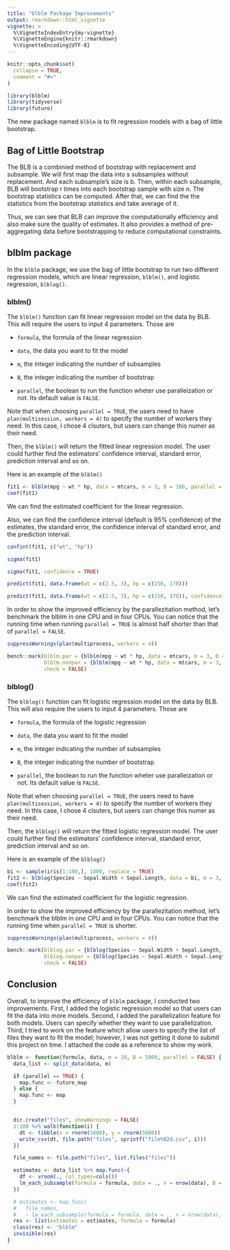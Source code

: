 ```yaml
---
title: "blblm Package Improvements"
output: rmarkdown::html_vignette
vignette: >
  %\VignetteIndexEntry{my-vignette}
  %\VignetteEngine{knitr::rmarkdown}
  %\VignetteEncoding{UTF-8}
---
```


```r
knitr::opts_chunk$set(
  collapse = TRUE,
  comment = "#>"
)
```


```r
library(blblm)
library(tidyverse)
library(future)
```


The new package named `blblm` is to fit regression models with a bag of little bootstrap. 


## Bag of Little Bootstrap

The BLB is a combinied method of bootstrap with replacement and subsample. We will first map the data into s subsamples without replacement. And each subsample's size is b. Then, within each subsample, BLB will bootstrap r times into each bootstrap sample with size n.  The bootstrap statistics can be computed. After that, we can find the the statistics from the bootstrap statistics and take average of it. 

Thus, we can see that BLB can improve the computationally efficiency and also make sure the quality of estimates. It also provides a method of pre-aggregating data before bootstrapping to reduce computational constraints.

## blblm package

In the `blblm` package, we use the bag of little bootstrap to run two different regression models, which are linear regression, `blblm()`, and logistic regression, `blblog()`. 

### blblm()

The `blblm()` function can fit linear regression model on the data by BLB. This will require the users to input 4 parameters. Those are

* `formula`, the formula of the linear regression

* `data`, the data you want to fit the model

* `m`, the integer indicating the number of subsamples

* `B`, the integer indicating the number of bootstrap

* `parallel`, the boolean to run the function wheter use paralleization or not. Its default value is `FALSE`.

Note that when choosing `parallel = TRUE`, the users need to have `plan(multisession, workers = 4)` to specify the number of workers they need. In this case, I chose 4 clsuters, but users can change this numer as their need. 

Then, the `blblm()` will return the fitted linear regression model. The user could further find the estimators' confidence interval, standard error, prediction interval and so on. 

Here is an example of the `blblm()`

```r
fit1 <- blblm(mpg ~ wt * hp, data = mtcars, m = 3, B = 100, parallel = FALSE)
coef(fit1)
```
We can find the estimated coefficient for the linear regression. 

Also, we can find the confidence interval (default is 95% confidence) of the estimates, the standard error, the confidence interval of standard error, and the prediction interval. 

```r
confint(fit1, c("wt", "hp"))

sigma(fit1)

sigma(fit1, confidence = TRUE)

predict(fit1, data.frame(wt = c(2.5, 3), hp = c(150, 170)))

predict(fit1, data.frame(wt = c(2.5, 3), hp = c(150, 170)), confidence = TRUE)
```

In order to show the improved efficiency by the parallezitation method, let's benchmark the blblm in one CPU and in four CPUs. You can notice that the running time when running `parallel = TRUE` is almost half shorter than that of `parallel = FALSE`. 
```r
suppressWarnings(plan(multiprocess, workers = 4))

bench::mark(blblm.par = {blblm(mpg ~ wt * hp, data = mtcars, m = 3, B = 100, parallel = FALSE)}, 
            blblm.nonpar = {blblm(mpg ~ wt * hp, data = mtcars, m = 3, B = 100, parallel = TRUE)}, 
            check = FALSE)
```


### blblog()

The `blblog()` function can fit logistic regression model on the data by BLB. This will also require the users to input 4 parameters. Those are

* `formula`, the formula of the logistic regression

* `data`, the data you want to fit the model

* `m`, the integer indicating the number of subsamples

* `B`, the integer indicating the number of bootstrap

* `parallel`, the boolean to run the function wheter use paralleization or not. Its default value is `FALSE`.

Note that when choosing `parallel = TRUE`, the users need to have `plan(multisession, workers = 4)` to specify the number of workers they need. In this case, I chose 4 clsuters, but users can change this numer as their need. 

Then, the `blblog()` will return the fitted logistic regression model. The user could further find the estimators' confidence interval, standard error, prediction interval and so on. 

Here is an example of the `blblog()`

```r
bi <- sample(iris[1:100,], 1000, replace = TRUE)
fit2 <- blblog(Species ~ Sepal.Width + Sepal.Length, data = bi, m = 3, B = 100, parallel = FALSE)
coef(fit2)
```
We can find the estimated coefficient for the logistic regression. 

In order to show the improved efficiency by the parallezitation method, let's benchmark the blblm in one CPU and in four CPUs. You can notice that the running time when `parallel = TRUE` is shorter. 
```r
suppressWarnings(plan(multiprocess, workers = 4))

bench::mark(blblog.par = {blblog(Species ~ Sepal.Width + Sepal.Length, data = bi, m = 3, B = 100, parallel = FALSE)}, 
            blblog.nonpar = {blblog(Species ~ Sepal.Width + Sepal.Length, data = bi, m = 3, B = 100, parallel = TRUE)}, 
            check = FALSE)
```


## Conclusion

Overall, to improve the efficiency of `blblm` package, I conducted two improvements. First, I added the logistic regression model so that users can fit the data into more models. Second, I added the parallelization feature for both models. Users can specify whether they want to use parallelization. Third, I tried to work on the feature which allow users to specify the list of files they want to fit the model; however, I was not getting it done to submit this project on time. I attached the code as a reference to show my work. 

```r
blblm <- function(formula, data, m = 10, B = 5000, parallel = FALSE) {
  data_list <- split_data(data, m)

  if (parallel == TRUE) {
    map.func <- future_map
  } else {
    map.func <- map
  }


  dir.create("files", showWarnings = FALSE)
  1:100 %>% walk(function(i) {
    dt <- tibble(x = rnorm(5000), y = rnorm(5000))
    write_csv(dt, file.path("files", sprintf("file%02d.csv", i)))
  })

  file_names <- file.path("files", list.files("files"))

  estimates <- data_list %>% map.func(~{
    df <- vroom(., col_types=cols())
    lm_each_subsample(formula = formula, data = ., n = nrow(data), B = B)
  })

  # estimates <- map.func(
  #   file_names,
  #   ~ lm_each_subsample(formula = formula, data = ., n = nrow(data), B = B))
  res <- list(estimates = estimates, formula = formula)
  class(res) <- "blblm"
  invisible(res)
}
```

